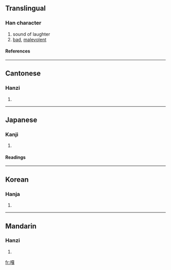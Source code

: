 {{see|尜}}

==Translingual==
===Han character===
{{Han char|rn=30|rad=口|as=11|sn=14|four=6105<sub>3</sub>|canj=口一山戈 (RMUI)}}
# sound of laughter
# [[bad]], [[malevolent]]
====References====
{{Han ref|kx=0205.150|dkj=04184|dj=0428.090|hdz=10675.060|uh=560E|ud=22030|bh=B9C7|bd=47559}}
----
==Cantonese==
===Hanzi===
{{yue-hanzi|jyut=|y=ga1, ga4}}
# {{defn|Cantonese}}
----
==Japanese==
===Kanji===
{{ja-kanji|grade=|rs=口11}}
# {{defn|Japanese}} 
====Readings====
{{ja-readings|on=[[かつ]] (katsu), [[けち]] (kechi)|kun=}}
----
==Korean==
===Hanja===
{{ko-hanja|hangeul=알|rv=al|mr=al}}
# {{defn|Korean}}
----
==Mandarin==
===Hanzi===
{{cmn-hanzi|pin=[[gā]] (ga1), [[gǎ]] (ga3)|wg=ka<sup>1</sup>, ka<sup>3</sup>}}
# {{defn|Mandarin}}

[[fr:嘎]]
